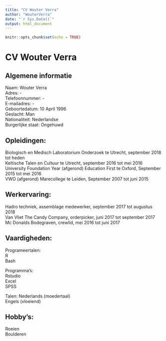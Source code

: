```yaml
---
title: "CV Wouter Verra"
author: "WouterVerra"
date: "`r Sys.Date()`"
output: html_document
---
```


```r
knitr::opts_chunk$set(echo = TRUE)
```

# CV Wouter Verra

## Algemene informatie
Naam:			Wouter Verra <br>
Adres: 			- <br>
Telefoonnummer: 	- <br>
E-mailadres: 		- <br>
Geboortedatum: 	10 April 1996 <br>
Geslacht: 		Man <br>
Nationaliteit: 		Nederlandse <br>
Burgerlijke staat: 	Ongehuwd <br>

## Opleidingen:
Biologisch en Medisch Laboratorium Onderzoek te Utrecht, september 2018 tot heden <br>
Keltische Talen en Cultuur te Utrecht, september 2016 tot mei 2016 <br>
University Foundation Year (afgerond) Education First te Oxford, September 2015 tot mei 2016 <br>
VWO (afgerond) Marecollege te Leiden, September 2007 tot juni 2015 <br>

## Werkervaring:
Hadro techniek, assemblage medewerker, september 2017 tot augustus 2018 <br>
Van Vliet The Candy Company, orderpicker, juni 2017 tot september 2017 <br>
Mc Donalds Bodegraven, crewlid, mei 2016 tot juni 2017

## Vaardigheden:

Programeertalen:<br>
R <br>
Bash <br>

Programma's:<br>
Rstudio <br>
Excel <br>
SPSS

Talen:
Nederlands (moedertaal) <br>
Engels (vloeiend)

## Hobby’s:
Roeien <br>
Boulderen
